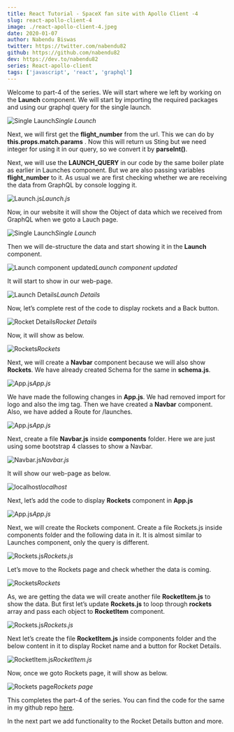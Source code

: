 ```yaml
---
title: React Tutorial - SpaceX fan site with Apollo Client -4
slug: react-apollo-client-4
image: ./react-apollo-client-4.jpeg
date: 2020-01-07
author: Nabendu Biswas
twitter: https://twitter.com/nabendu82
github: https://github.com/nabendu82
dev: https://dev.to/nabendu82
series: React-apollo-client
tags: ['javascript', 'react', 'graphql']
---
```


Welcome to part-4 of the series. We will start where we left by working on the **Launch** component. We will start by importing the required packages and using our graphql query for the single launch.

![Single Launch](https://ik.imagekit.io/thewebdev/SpaceX/4/1_ZP3Kk_ti_.png)*Single Launch*

Next, we will first get the **flight_number** from the url. This we can do by **this.props.match.params** . Now this will return us Sting but we need integer for using it in our query, so we convert it by **parseInt()**.

Next, we will use the **LAUNCH_QUERY** in our code by the same boiler plate as earlier in Launches component. But we are also passing variables **flight_number** to it. As usual we are first checking whether we are receiving the data from GraphQL by console logging it.

![Launch.js](https://ik.imagekit.io/thewebdev/SpaceX/4/2_LsS14cDnr.png)*Launch.js*

Now, in our website it will show the Object of data which we received from GraphQL when we goto a Lauch page.

![Single Launch](https://ik.imagekit.io/thewebdev/SpaceX/4/3_RJ2eawc2J.png)*Single Launch*

Then we will de-structure the data and start showing it in the **Launch** component.

![Launch component updated](https://ik.imagekit.io/thewebdev/SpaceX/4/4_RMeY7Y8gE.png)*Launch component updated*

It will start to show in our web-page.

![Launch Details](https://ik.imagekit.io/thewebdev/SpaceX/4/5_GVK9t5zfp.png)*Launch Details*

Now, let’s complete rest of the code to display rockets and a Back button.

![Rocket Details](https://ik.imagekit.io/thewebdev/SpaceX/4/6_96fzf-bzue.png)*Rocket Details*

Now, it will show as below.

![Rockets](https://ik.imagekit.io/thewebdev/SpaceX/4/7_y8fyIexbJ.png)*Rockets*

Next, we will create a **Navbar** component because we will also show **Rockets**. We have already created Schema for the same in **schema.js**.

![App.js](https://ik.imagekit.io/thewebdev/SpaceX/4/8_rSIZ0g6XOR.png)*App.js*

We have made the following changes in **App.js**. We had removed import for logo and also the img tag. Then we have created a **Navbar** component. Also, we have added a Route for /launches.

![App.js](https://ik.imagekit.io/thewebdev/SpaceX/4/9_hiaNDYGEN.png)*App.js*

Next, create a file **Navbar.js** inside **components** folder. Here we are just using some bootstrap 4 classes to show a Navbar.

![Navbar.js](https://ik.imagekit.io/thewebdev/SpaceX/4/10_7oTrNJh5C.png)*Navbar.js*

It will show our web-page as below.

![localhost](https://ik.imagekit.io/thewebdev/SpaceX/4/11_qmgtVzsV6P.png)*localhost*

Next, let’s add the code to display **Rockets** component in **App.js**

![App.js](https://ik.imagekit.io/thewebdev/SpaceX/4/12_peu8Dqwzp.png)*App.js*

Next, we will create the Rockets component. Create a file Rockets.js inside components folder and the following data in it. It is almost similar to Launches component, only the query is different.

![Rockets.js](https://ik.imagekit.io/thewebdev/SpaceX/4/13_jDA4PpY7Z.png)*Rockets.js*

Let’s move to the Rockets page and check whether the data is coming.

![Rockets](https://ik.imagekit.io/thewebdev/SpaceX/4/14_y7Vxlbsiu.png)*Rockets*

As, we are getting the data we will create another file **RocketItem.js** to show the data. But first let’s update **Rockets.js** to loop through **rockets** array and pass each object to **RocketItem** component.

![Rockets.js](https://ik.imagekit.io/thewebdev/SpaceX/4/15_pDNnjoGCG.png)*Rockets.js*

Next let’s create the file **RocketItem.js** inside components folder and the below content in it to display Rocket name and a button for Rocket Details.

![RocketItem.js](https://ik.imagekit.io/thewebdev/SpaceX/4/16_2UtbhYqUwV.png)*RocketItem.js*

Now, once we goto Rockets page, it will show as below.

![Rockets page](https://ik.imagekit.io/thewebdev/SpaceX/4/17_y8wZAbIJfQ.png)*Rockets page*

This completes the part-4 of the series. You can find the code for the same in my github repo [here](https://github.com/nabendu82/ReactApolloClient).

In the next part we add functionality to the Rocket Details button and more.
